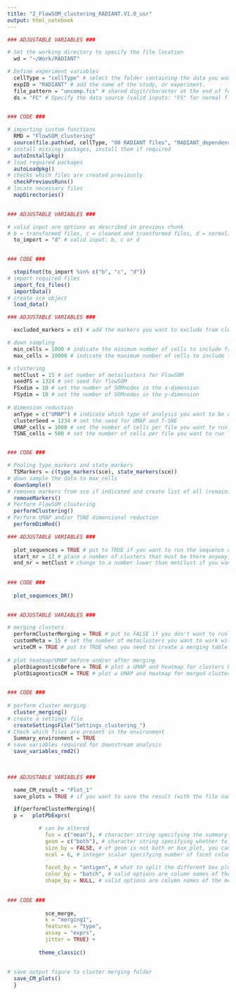 ```yaml
---
title: "2_FlowSOM_clustering_RADIANT.V1.0_usr"
output: html_notebook
---
```


```r

### ADJUSTABLE VARIABLES ###

# Set the working directory to specify the file location
  wd = "~/Work/RADIANT" 

# Define experiment variables
  cellType = "cellType" # select the folder containing the data you want to analyse. Valid entries should match a folder name in wd specified above
  expID = "RADIANT" # add the name of the study, or experiment.
  file_pattern = "uncomp.fcs" # shared digit/character at the end of fcs files and fcs extension
  ds = "FC" # Specify the data source (valid inputs: "FS" for normal flow cytometry, "SFC" for spectral flow cytometry)

  
### CODE ###

# importing custom functions
  RMD = "FlowSOM_clustering"
  source(file.path(wd, cellType, "00 RADIANT files", "RADIANT_dependencies_usr_v1.0.R"))
# install missing packages, install them if required 
  autoInstallpkg()
# load required packages
  autoLoadpkg()
# checks which files are created previously
  checkPreviousRuns()
# locate necessary files
  mapDirectories()
  

```
```r

### ADJUSTABLE VARIABLES ###

# valid input are options as described in previous chunk
# b = transformed files, c = cleaned and transformed files, d = normalized files
  to_import = "d" # valid input: b, c or d
  

### CODE ###

  stopifnot(to_import %in% c("b", "c", "d"))
# import required files
  import_fcs_files()
  importData() 
# create sce object 
  load_data()

```
```r

### ADJUSTABLE VARIABLES ###

  excluded_markers = c() # add the markers you want to exclude from clustering to this list

# down sampling 
  min_cells = 1000 # indicate the minimum number of cells to include from each file (files with less cells will be excluded from analysis)
  max_cells = 10000 # indicate the maximum number of cells to include from each file

# clustering  
  metClust = 15 # set number of metaclusters for FlowSOM
  seedFS = 1324 # set seed for flowSOM
  FSxdim = 10 # set the number of SOMnodes in the x-dimension
  FSydim = 10 # set the number of SOMnodes in the y-dimension
  
# dimension reduction 
  anType = c("UMAP") # indicate which type of analysis you want to be done (c(UMAP, T-SNE))
  clusterSeed = 1234 # set the seed for UMAP and T-SNE
  UMAP_cells = 1000 # set the number of cells per file you want to run UMAP on
  TSNE_cells = 500 # set the number of cells per file you want to run T-SNE on


### CODE ###

# Pooling type_markers and state_markers
  TSMarkers = c(type_markers(sce), state_markers(sce))
# down sample the data to max_cells
  downSample()
# removes markers from sce if indicated and create list of all (remaining) markers
  removeMarkers()
# Perform FlowSOM clustering
  performClustering()
# Perform UMAP and/or TSNE dimensional reduction
  performDimRed()


```
```r

### ADJUSTABLE VARIABLES ###
 
  plot_sequences = TRUE # put to TRUE if you want to run the sequence of UMAP/T-SNE meta clusters 
  start_nr = 12 # place a number of clusters that must be there anyway, like you don't expect 2 clusters, but 10 at least, good, take that one 
  end_nr = metClust # change to a number lower than metClust if you want, otherwise it'll run everything (then put metClust)
  
  
### CODE ###
  
  plot_sequences_DR()
  
```
```r

### ADJUSTABLE VARIABLES ###

# merging clusters
  performClusterMerging = TRUE # put to FALSE if you don't want to run cluster merging 
  customMeta = 15 # set the number of metaclusters you want to work with. Needs to be lower, or equal to metClust in the previous chunk 
  writeCM = TRUE # put to TRUE when you need to create a merging table excel sheet (so your first run)
  
# plot heatmap/UMAP before and/or after merging  
  plotDiagnosticsBefore = TRUE # plot a UMAP and heatmap for clusters before merging
  plotDiagnosticsCM = TRUE # plot a UMAP and heatmap for merged clusters
  

### CODE ###
  
# perform cluster merging  
  cluster_merging()
# create a settings file
  createSettingsFile("Settings_clustering_")
# Check which files are present in the environment
  Summary_environment = TRUE
# save variables required for downstream analysis
  save_variables_rmd2()
  
  
```
```r

### ADJUSTABLE VARIABLES ###

  name_CM_result = "Plot_1"
  save_plots = TRUE # if you want to save the result (with the file name as specified in name_CM_result) put to TRUE

  if(performClusterMerging){
  p =   plotPbExprs( 

          # can be altered
            fun = c("mean"), # character string specifying the summary statistic to use. valid options are: median, mean...
            geom = c("both"), # character string specifying whether to include only points, box plots or both
            size_by = FALSE, # of geom is not both or box_plot, you can alter shape size with changing it to just a number
            ncol = 6, # integer scalar specifying number of facet columns.
            
            facet_by = "antigen", # what to split the different box plots in. valid options: antigen or cluster_id
            color_by = "batch", # valid options are column names of the metadata (run names(colData(sce_merge)) if unsure what options are)
            shape_by = NULL, # valid options are column names of the metadata
  
          
### CODE ###
  
            sce_merge,
            k = "merging1",
            features = "type",
            assay = "exprs",
            jitter = TRUE) +
          
          theme_classic()
      
  
# save output figure to cluster merging folder
  save_CM_plots()
  }


```
